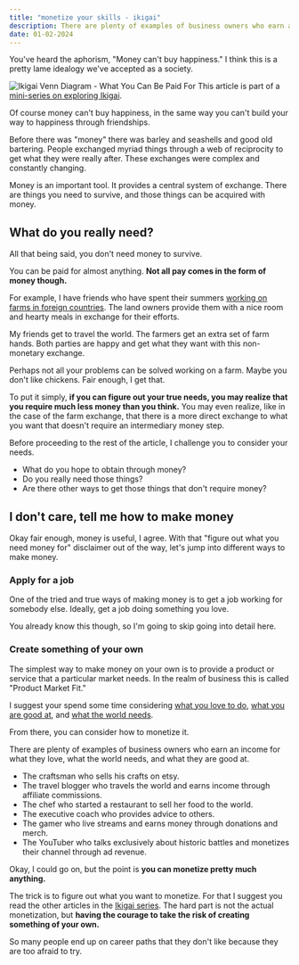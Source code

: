 ```yaml
---
title: "monetize your skills - ikigai"
description: There are plenty of examples of business owners who earn an income for what they love, what the world needs, and what they are good at.
date: 01-02-2024
---
```


You've heard the aphorism, "Money can't buy happiness."
I think this is a pretty lame idealogy we've accepted as a society.

![Ikigai Venn Diagram - What You Can Be Paid For](/images/articles/ikigai-paid-for.png)
This article is part of a [mini-series on exploring Ikigai](/blog/finding-your-ikigai).


Of course money can't buy happiness, in the same way you can't build your way to happiness through friendships.

Before there was "money" there was barley and seashells and good old bartering.
People exchanged myriad things through a web of reciprocity to get what they were really after.
These exchanges were complex and constantly changing.

Money is an important tool.
It provides a central system of exchange.
There are things you need to survive, and those things can be acquired with money.

## What do you really need?

All that being said, you don't need money to survive.

You can be paid for almost anything.
**Not all pay comes in the form of money though.**

<Quote text="Wealth consists not in having great possessions, but in having few wants." author="Epictetus"/>

For example, I have friends who have spent their summers [working on farms in foreign countries](https://wwoof.net/).
The land owners provide them with a nice room and hearty meals in exchange for their efforts.

My friends get to travel the world.
The farmers get an extra set of farm hands.
Both parties are happy and get what they want with this non-monetary exchange.

Perhaps not all your problems can be solved working on a farm.
Maybe you don't like chickens.
Fair enough, I get that.

To put it simply, **if you can figure out your true needs, you may realize that you require much less money than you think.**
You may even realize, like in the case of the farm exchange, that there is a more direct exchange to what you want that doesn't require an intermediary money step.

Before proceeding to the rest of the article, I challenge you to consider your needs.

- What do you hope to obtain through money?
- Do you really need those things?
- Are there other ways to get those things that don't require money?

## I don't care, tell me how to make money

Okay fair enough, money is useful, I agree.
With that "figure out what you need money for" disclaimer out of the way, let's jump into different ways to make money.


### Apply for a job

One of the tried and true ways of making money is to get a job working for somebody else.
Ideally, get a job doing something you love.

You already know this though, so I'm going to skip going into detail here.

### Create something of your own

The simplest way to make money on your own is to provide a product or service that a particular market needs.
In the realm of business this is called "Product Market Fit."

I suggest your spend some time considering [what you love to do](/blog/what-you-love-to-do), [what you are good at](/blog/what-you-are-good-at), and [what the world needs](/blog/what-the-world-needs).

From there, you can consider how to monetize it.

There are plenty of examples of business owners who earn an income for what they love, what the world needs, and what they are good at.

- The craftsman who sells his crafts on etsy.
- The travel blogger who travels the world and earns income through affiliate commissions.
- The chef who started a restaurant to sell her food to the world.
- The executive coach who provides advice to others.
- The gamer who live streams and earns money through donations and merch.
- The YouTuber who talks exclusively about historic battles and monetizes their channel through ad revenue.

Okay, I could go on, but the point is **you can monetize pretty much anything.**

The trick is to figure out what you want to monetize. For that I suggest you read the other articles in the [Ikigai series](/blog/finding-your-ikigai).
The hard part is not the actual monetization, but **having the courage to take the risk of creating something of your own.**

So many people end up on career paths that they don't like because they are too afraid to try.